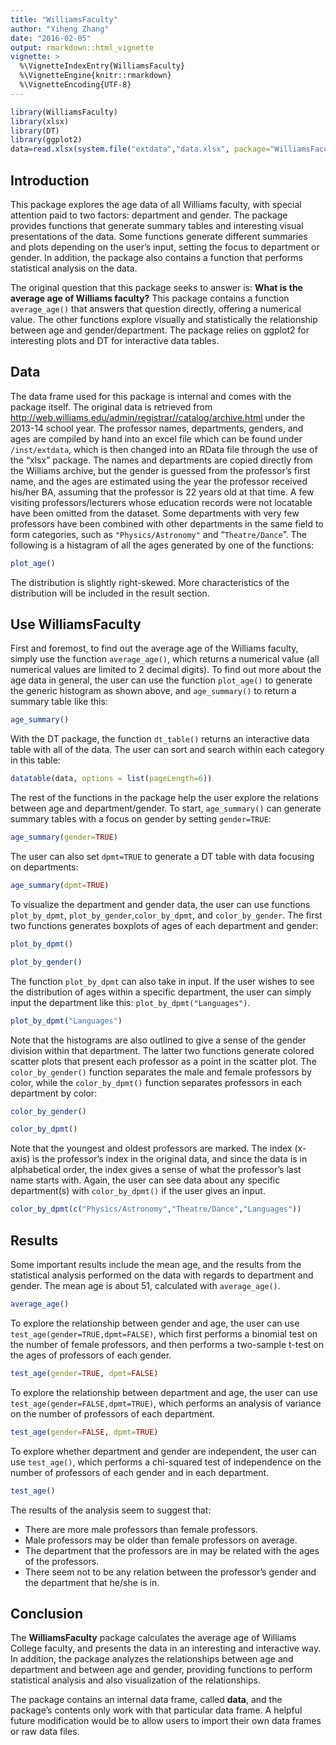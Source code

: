 ```yaml
---
title: "WilliamsFaculty"
author: "Yiheng Zhang"
date: "2016-02-05"
output: rmarkdown::html_vignette
vignette: >
  %\VignetteIndexEntry{WilliamsFaculty}
  %\VignetteEngine{knitr::rmarkdown}
  %\VignetteEncoding{UTF-8}
---
```

```r
library(WilliamsFaculty)
library(xlsx)
library(DT)
library(ggplot2)
data=read.xlsx(system.file("extdata","data.xlsx", package="WilliamsFaculty"),1)
```
## Introduction
This package explores the age data of all Williams faculty, with special attention paid to two factors: department and gender. The package provides functions that generate summary tables and interesting visual presentations of the data. Some functions generate different summaries and plots depending on the user's input, setting the focus to department or gender. In addition, the package also contains a function that performs statistical analysis on the data.

The original question that this package seeks to answer is: __What is the average age of Williams faculty?__ This package contains a function `average_age()` that answers that question directly, offering a numerical value. The other functions explore visually and statistically the relationship between age and gender/department. The package relies on ggplot2 for interesting plots and DT for interactive data tables. 

## Data
The data frame used for this package is internal and comes with the package itself. The original data is retrieved from <http://web.williams.edu/admin/registrar//catalog/archive.html> under the 2013-14 school year. The professor names, departments, genders, and ages are compiled by hand into an excel file which can be found under `/inst/extdata`, which is then changed into an RData file through the use of the "xlsx" package. The names and departments are copied directly from the Williams archive, but the gender is guessed from the professor's first name, and the ages are estimated using the year the professor received his/her BA, assuming that the professor is 22 years old at that time. A few visiting professors/lecturers whose education records were not locatable have been omitted from the dataset. Some departments with very few professors have been combined with other departments in the same field to form categories, such as `"Physics/Astronomy"` and "`Theatre/Dance`". The following is a histagram of all the ages generated by one of the functions:
```r
plot_age()
```
The distribution is slightly right-skewed. More characteristics of the distribution will be included in the result section.

## Use WilliamsFaculty
First and foremost, to find out the average age of the Williams faculty, simply use the function `average_age()`, which returns a numerical value (all numerical values are limited to 2 decimal digits). To find out more about the age data in general, the user can use the function `plot_age()` to generate the generic histogram as shown above, and `age_summary()` to return a summary table like this:
```r
age_summary()
```
With the DT package, the function `dt_table()` returns an interactive data table with all of the data. The user can sort and search within each category in this table:
```r
datatable(data, options = list(pageLength=6))
```
The rest of the functions in the package help the user explore the relations between age and department/gender. To start, `age_summary()` can generate summary tables with a focus on gender by setting `gender=TRUE`:
```r
age_summary(gender=TRUE)
```
The user can also set `dpmt=TRUE` to generate a DT table with data focusing on departments:
```r
age_summary(dpmt=TRUE)
```
To visualize the department and gender data, the user can use functions `plot_by_dpmt`, `plot_by_gender`,`color_by_dpmt`, and `color_by_gender`. The first two functions generates boxplots of ages of each department and gender:
```r
plot_by_dpmt()
```
```r
plot_by_gender()
```
The function `plot_by_dpmt` can also take in input. If the user wishes to see the distribution of ages within a specific department, the user can simply input the department like this: `plot_by_dpmt("Languages")`.
```r
plot_by_dpmt("Languages")
```
Note that the histograms are also outlined to give a sense of the gender division within that department. The latter two functions generate colored scatter plots that present each professor as a point in the scatter plot. The `color_by_gender()` function separates the male and female professors by color, while the `color_by_dpmt()` function separates professors in each department by color:
```r
color_by_gender()
```
```r
color_by_dpmt()
```
Note that the youngest and oldest professors are marked. The index (x-axis) is the professor's index in the original data, and since the data is in alphabetical order, the index gives a sense of what the professor's last name starts with. Again, the user can see data about any specific department(s) with `color_by_dpmt()` if the user gives an input.
```r
color_by_dpmt(c("Physics/Astronomy","Theatre/Dance","Languages"))
```

## Results
Some important results include the mean age, and the results from the statistical analysis performed on the data with regards to department and gender. The mean age is about 51, calculated with `average_age()`.
```r
average_age()
```
To explore the relationship between gender and age, the user can use `test_age(gender=TRUE,dpmt=FALSE)`, which first performs a binomial test on the number of female professors, and then performs a two-sample t-test on the ages of professors of each gender. 
```r
test_age(gender=TRUE, dpmt=FALSE)
```
To explore the relationship between department and age, the user can use `test_age(gender=FALSE,dpmt=TRUE)`, which performs an analysis of variance on the number of professors of each department.
```r
test_age(gender=FALSE, dpmt=TRUE)
```
To explore whether department and gender are independent, the user can use `test_age()`, which performs a chi-squared test of independence on the number of professors of each gender and in each department. 
```r
test_age()
```
The results of the analysis seem to suggest that:

* There are more male professors than female professors.
* Male professors may be older than female professors on average.
* The department that the professors are in may be related with the ages of the professors.
* There seem not to be any relation between the professor's gender and the department that he/she is in.

## Conclusion
The __WilliamsFaculty__ package calculates the average age of Williams College faculty, and presents the data in an interesting and interactive way. In addition, the package analyzes the relationships between age and department and between age and gender, providing functions to perform statistical analysis and also visualization of the relationships. 

The package contains an internal data frame, called __data__, and the package's contents only work with that particular data frame. A helpful future modification would be to allow users to import their own data frames or raw data files. 
